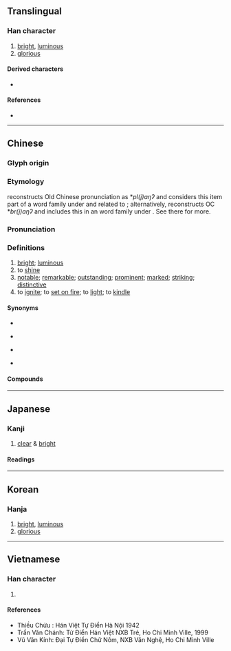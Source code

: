 {{character info}}
==Translingual==

===Han character===
{{Han char|rn=86|rad=火|as=05|sn=9|four=91827|canj=FMOB|ids=⿰火丙}}

# [[bright]], [[luminous]]
# [[glorious]]

====Derived characters====
* {{l|mul|[[𦳼]]}}

====References====
* {{Han ref|kx=0669.010|dkj=18960|dj=1078.060|hdz=32194.150|uh=70B3|ud=28851|bh=ACB1|bd=44209}}

----

==Chinese==
{{zh-forms}}

===Glyph origin===
{{Han etym}}

===Etymology===
{{zh-ref|Unger (1986)}} reconstructs Old Chinese pronunciation as *''pl(j)aŋʔ'' and considers this item part of a word family under {{och-l|陽}} and related to {{cog|th|ปลั่ง||bright}}; alternatively, {{zh-ref|Schuessler (2007)}} reconstructs OC *''br(j)aŋʔ'' and includes this in an {{der|zh|aav}} word family under {{och-l|亮}}. See there for more.

===Pronunciation===
{{zh-pron
|m=bǐng
|m-s=
|c=bing2
|c-t=
|g=
|h=pfs=
|j=
|mb=
|md=
|mn=péng
|mn-t=bêng2
|w=
|x=
|mc=y
|oc=y
|cat=a
}}

===Definitions===
{{zh-hanzi}}

# [[bright]]; [[luminous]]
# to [[shine]]
# [[notable]]; [[remarkable]]; [[outstanding]]; [[prominent]]; [[marked]]; [[striking]]; [[distinctive]]
# to [[ignite]]; to [[set on fire]]; to [[light]]; to [[kindle]]

====Synonyms====
* {{sense|bright}}
{{zh-syn-saurus|光線充足}}
* {{sense|to shine}}
{{zh-syn-saurus|照射}}
* {{sense|notable}}
{{zh-syn-saurus|出色}}
* {{sense|to ignite}}
{{zh-syn-saurus|點燃}}

====Compounds====
{{zh-der|功業彪炳|炳燭夜遊|炳曜|炳燭|炳炳鑿鑿|炳燭之明|文炳雕龍|戰功彪炳|炳炳烺烺|炳然|炳煥|炳如日星|炳若日星|炳賁|炳著|炳靈寺|炳蔚|炳炳麟麟|彪炳千古|彪炳|炳文}}

----

==Japanese==

===Kanji===
{{ja-kanji|grade=|rs=火05}}

# [[clear]] & [[bright]]

====Readings====
{{ja-readings
|goon=ひょう
|kanon=へい
|kun=あき-らか}}

----

==Korean==

===Hanja===
{{ko-hanja|hangeul=병|eumhun=|rv=byeong|mr=pyŏng|y=pyeng}}

# [[bright]], [[luminous]]
# [[glorious]]

----

==Vietnamese==

===Han character===
{{vi-readings|reading=bình, bính, bỉnh, bảnh, bãnh|rs=火05}}

# {{rfdef|vi|sort=火05}}

====References====
* Thiều Chửu : Hán Việt Tự Điển Hà Nội 1942
* Trần Văn Chánh: Từ Điển Hán Việt NXB Trẻ, Ho Chi Minh Ville, 1999
* Vũ Văn Kính: Đại Tự Điển Chữ Nôm, NXB Văn Nghệ, Ho Chi Minh Ville